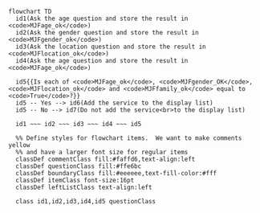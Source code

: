 ```mermaid
flowchart TD
  id1(Ask the age question and store the result in <code>MJFage_ok</code>)
  id2(Ask the gender question and store the result in <code>MJFgender_ok</code>)
  id3(Ask the location question and store the result in <code>MJFlocation_ok</code>)
  id4(Ask the age question and store the result in <code>MJFage_ok</code>)

  id5{{Is each of <code>MJFage_ok</code>, <code>MJFgender_OK</code>, <code>MJFlocation_ok</code> and <code>MJFfamily_ok</code> equal to <code>True</code>?}}
  id5 -- Yes --> id6(Add the service to the display list)
  id5 -- No --> id7(Do not add the service<br>to the display list)

  id1 ~~~ id2 ~~~ id3 ~~~ id4 ~~~ id5

  %% Define styles for flowchart items.  We want to make comments yellow
  %% and have a larger font size for regular items
  classDef commentClass fill:#faffd6,text-align:left
  classDef questionClass fill:#ffe6bc
  classDef boundaryClass fill:#eeeeee,text-fill-color:#fff
  classDef itemClass font-size:16pt
  classDef leftListClass text-align:left

  class id1,id2,id3,id4,id5 questionClass
```
